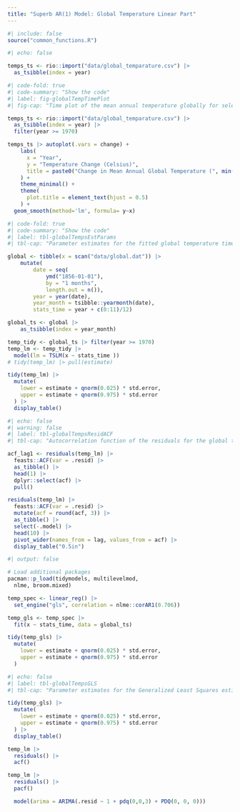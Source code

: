 ```yaml
---
title: "Superb AR(1) Model: Global Temperature Linear Part"
---
```



```r
#| include: false
source("common_functions.R")
```


```r
#| echo: false

temps_ts <- rio::import("data/global_temparature.csv") |>
  as_tsibble(index = year)
```

```r
#| code-fold: true
#| code-summary: "Show the code"
#| label: fig-globalTempTimePlot
#| fig-cap: "Time plot of the mean annual temperature globally for select years."

temps_ts <- rio::import("data/global_temparature.csv") |>
  as_tsibble(index = year) |>
  filter(year >= 1970)

temps_ts |> autoplot(.vars = change) +
    labs(
      x = "Year",
      y = "Temperature Change (Celsius)",
      title = paste0("Change in Mean Annual Global Temperature (", min(temps_ts$year), "-", max(temps_ts$year), ")")
    ) +
    theme_minimal() +
    theme(
      plot.title = element_text(hjust = 0.5)
    ) + 
  geom_smooth(method='lm', formula= y~x)
```


```r
#| code-fold: true
#| code-summary: "Show the code"
#| label: tbl-globalTempsEstParams
#| tbl-cap: "Parameter estimates for the fitted global temperature time series."

global <- tibble(x = scan("data/global.dat")) |>
    mutate(
        date = seq(
            ymd("1856-01-01"),
            by = "1 months",
            length.out = n()),
        year = year(date),
        year_month = tsibble::yearmonth(date),
        stats_time = year + c(0:11)/12)

global_ts <- global |>
    as_tsibble(index = year_month)

temp_tidy <- global_ts |> filter(year >= 1970)
temp_lm <- temp_tidy |>
  model(lm = TSLM(x ~ stats_time ))
# tidy(temp_lm) |> pull(estimate)

tidy(temp_lm) |>
  mutate(
    lower = estimate + qnorm(0.025) * std.error,
    upper = estimate + qnorm(0.975) * std.error
  ) |>
  display_table()
```

```r
#| echo: false
#| warning: false
#| label: tbl-globalTempsResidACF
#| tbl-cap: "Autocorrelation function of the residuals for the global temperature time series."

acf_lag1 <- residuals(temp_lm) |>
  feasts::ACF(var = .resid) |> 
  as_tibble() |> 
  head(1) |> 
  dplyr::select(acf) |> 
  pull()

residuals(temp_lm) |>
  feasts::ACF(var = .resid) |> 
  mutate(acf = round(acf, 3)) |>
  as_tibble() |>
  select(-.model) |> 
  head(10) |>
  pivot_wider(names_from = lag, values_from = acf) |>
  display_table("0.5in")
```

```r
#| output: false

# Load additional packages
pacman::p_load(tidymodels, multilevelmod,
  nlme, broom.mixed)

temp_spec <- linear_reg() |>
  set_engine("gls", correlation = nlme::corAR1(0.706))

temp_gls <- temp_spec |>
  fit(x ~ stats_time, data = global_ts)

tidy(temp_gls) |>
  mutate(
    lower = estimate + qnorm(0.025) * std.error,
    upper = estimate + qnorm(0.975) * std.error
  )
```

```r
#| echo: false
#| label: tbl-globalTempsGLS
#| tbl-cap: "Parameter estimates for the Generalized Least Squares estimates of the fit for the global temperature time series."

tidy(temp_gls) |>
  mutate(
    lower = estimate + qnorm(0.025) * std.error,
    upper = estimate + qnorm(0.975) * std.error
  ) |>
  display_table()
```


```r

temp_lm |>
  residuals() |>
  acf()

temp_lm |>
  residuals() |>
  pacf()

  model(arima = ARIMA(.resid ~ 1 + pdq(0,0,3) + PDQ(0, 0, 0))) 
```


